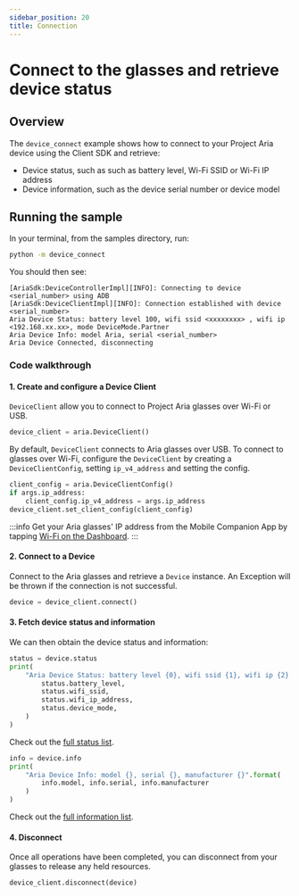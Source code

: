```yaml
---
sidebar_position: 20
title: Connection
---
```


# Connect to the glasses and retrieve device status

## Overview

The `device_connect` example shows how to connect to your Project Aria device using the Client SDK and retrieve:
* Device status, such as such as battery level, Wi-Fi SSID or Wi-Fi IP address
* Device information, such as the device serial number or device model

## Running the sample

In your terminal, from the samples directory, run:

```bash
python -m device_connect
```

You should then see:

```
[AriaSdk:DeviceControllerImpl][INFO]: Connecting to device <serial_number> using ADB
[AriaSdk:DeviceClientImpl][INFO]: Connection established with device <serial_number>
Aria Device Status: battery level 100, wifi ssid <xxxxxxxx> , wifi ip <192.168.xx.xx>, mode DeviceMode.Partner
Aria Device Info: model Aria, serial <serial_number>
Aria Device Connected, disconnecting
```

### Code walkthrough

#### 1. Create and configure a Device Client

`DeviceClient` allow you to connect to Project Aria glasses over Wi-Fi or USB.

```python
device_client = aria.DeviceClient()
```

By default, `DeviceClient` connects to Aria glasses over USB. To connect to glasses over Wi-Fi, configure the `DeviceClient` by creating a `DeviceClientConfig`, setting `ip_v4_address` and setting the config.

```python
client_config = aria.DeviceClientConfig()
if args.ip_address:
    client_config.ip_v4_address = args.ip_address
device_client.set_client_config(client_config)
```

:::info
Get your Aria glasses' IP address from the Mobile Companion App by tapping [Wi-Fi on the Dashboard](/docs/ARK/mobile_companion_app#dashboard).
:::

#### 2. Connect to a Device
Connect to the Aria glasses and retrieve a `Device` instance. An Exception will be thrown if the connection is not successful.

```python
device = device_client.connect()
```

#### 3. Fetch device status and information
We can then obtain the device status and information:

```python
status = device.status
print(
    "Aria Device Status: battery level {0}, wifi ssid {1}, wifi ip {2}, mode {3}".format(
        status.battery_level,
        status.wifi_ssid,
        status.wifi_ip_address,
        status.device_mode,
    )
)
```

Check out the [full status list](/docs/ARK/sdk/api_reference#ariasdkdevicestatus).

```python
info = device.info
print(
    "Aria Device Info: model {}, serial {}, manufacturer {}".format(
        info.model, info.serial, info.manufacturer
    )
)
```

Check out the [full information list](/docs/ARK/sdk/api_reference#ariasdkdeviceinfo).

#### 4. Disconnect

Once all operations have been completed, you can disconnect from your glasses to release any held resources.

```python
device_client.disconnect(device)
```

